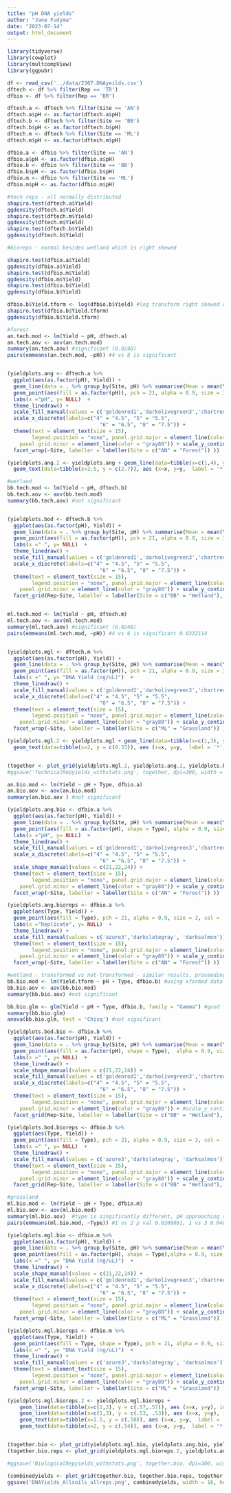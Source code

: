 ```yaml
---
title: "pH DNA yields"
author: "Jane Fudyma"
date: "2023-07-14"
output: html_document
---
```


```r
library(tidyverse)
library(cowplot)
library(multcompView)
library(ggpubr)
```


```r
df <- read_csv('../data/2307.DNAyeilds.csv')
dftech <- df %>% filter(Rep == 'TR')
dfbio <- df %>% filter(Rep == 'BR')

dftech.a <- dftech %>% filter(Site == 'AN')
dftech.a$pH <- as.factor(dftech.a$pH)
dftech.b <- dftech %>% filter(Site == 'BB')
dftech.b$pH <- as.factor(dftech.b$pH)
dftech.m <- dftech %>% filter(Site == 'ML')
dftech.m$pH <- as.factor(dftech.m$pH)

dfbio.a <- dfbio %>% filter(Site == 'AN')
dfbio.a$pH <- as.factor(dfbio.a$pH)
dfbio.b <- dfbio %>% filter(Site == 'BB')
dfbio.b$pH <- as.factor(dfbio.b$pH)
dfbio.m <- dfbio %>% filter(Site == 'ML')
dfbio.m$pH <- as.factor(dfbio.m$pH)
```

```r
#tech reps - all normally distributed
shapiro.test(dftech.a$Yield) 
ggdensity(dftech.a$Yield)
shapiro.test(dftech.m$Yield) 
ggdensity(dftech.m$Yield)
shapiro.test(dftech.b$Yield) 
ggdensity(dftech.b$Yield)

#bioreps - normal besides wetland which is right skewed

shapiro.test(dfbio.a$Yield) 
ggdensity(dfbio.a$Yield)
shapiro.test(dfbio.m$Yield) 
ggdensity(dfbio.m$Yield)
shapiro.test(dfbio.b$Yield) 
ggdensity(dfbio.b$Yield)

dfbio.b$Yield.tform <- log(dfbio.b$Yield) #log transform right skewed data
shapiro.test(dfbio.b$Yield.tform) 
ggdensity(dfbio.b$Yield.tform)
```


```r
#forest
an.tech.mod <- lm(Yield ~ pH, dftech.a)
an.tech.aov <- aov(an.tech.mod)
summary(an.tech.aov) #significant (0.0248)
pairs(emmeans(an.tech.mod, ~pH)) #4 vs 8 is significant


(yieldplots.ang <- dftech.a %>% 
  ggplot(aes(as.factor(pH), Yield)) +
  geom_line(data = . %>% group_by(Site, pH) %>% summarise(Mean = mean(Yield)), aes(y = Mean, group = Site), color = "gray", size = 1) +
  geom_point(aes(fill = as.factor(pH)), pch = 21, alpha = 0.9, size = 3, col = 'black') +
  labs(x ="pH", y= NULL)  +
  theme_linedraw() +
  scale_fill_manual(values = c('goldenrod1','darkolivegreen3','chartreuse4', 'darkcyan'))  + 
  scale_x_discrete(labels=c("4" = "4.5", "5" = "5.5",
                              "6" = "6.5", "8" = "7.5")) +
  theme(text = element_text(size = 15),
        legend.position = "none", panel.grid.major = element_line(color = "gray80"),
    panel.grid.minor = element_line(color = "gray80")) + scale_y_continuous(labels = function(x) sprintf("%.2f", x)) + 
  facet_wrap(~Site, labeller = labeller(Site = c("AN" = "Forest")) ))

(yieldplots.ang.2 <- yieldplots.ang + geom_line(data=tibble(x=c(1,4), y = c(2.6,2.6)), aes (x=x, y=y), inherit.aes = FALSE) + 
  geom_text(data=tibble(x=2.5, y = c(2.7)), aes (x=x, y=y,  label = '*', size = 4), inherit.aes = FALSE))

#wetland
bb.tech.mod <- lm(Yield ~ pH, dftech.b)
bb.tech.aov <- aov(bb.tech.mod)
summary(bb.tech.aov) #not significant


(yieldplots.bod <- dftech.b %>% 
  ggplot(aes(as.factor(pH), Yield)) +
  geom_line(data = . %>% group_by(Site, pH) %>% summarise(Mean = mean(Yield)), aes(y = Mean, group = Site), color = "gray", size = 1) +
  geom_point(aes(fill = as.factor(pH)), pch = 21, alpha = 0.9, size = 3, col = 'black') +
  labs(x =" ", y= NULL)  +
  theme_linedraw() +
  scale_fill_manual(values = c('goldenrod1','darkolivegreen3','chartreuse4', 'darkcyan'))  + 
  scale_x_discrete(labels=c("4" = "4.5", "5" = "5.5",
                              "6" = "6.5", "8" = "7.5")) +
  theme(text = element_text(size = 15),
        legend.position = "none", panel.grid.major = element_line(color = "gray80"),
    panel.grid.minor = element_line(color = "gray80")) + scale_y_continuous(labels = function(x) sprintf("%.2f", x), limits = c(1, 4.75)) + 
  facet_grid(Rep~Site, labeller = labeller(Site = c("BB" = "Wetland"), Rep = c("TR" = "Technical Replicates")) ) )


ml.tech.mod <- lm(Yield ~ pH, dftech.m)
ml.tech.aov <- aov(ml.tech.mod)
summary(ml.tech.aov) #significant (0.0248)
pairs(emmeans(ml.tech.mod, ~pH)) #4 vs 6 is significant 0.0332114


(yieldplots.mgl <- dftech.m %>% 
  ggplot(aes(as.factor(pH), Yield)) +
  geom_line(data = . %>% group_by(Site, pH) %>% summarise(Mean = mean(Yield)), aes(y = Mean, group = Site), color = "gray", size = 1) +
  geom_point(aes(fill = as.factor(pH)), pch = 21, alpha = 0.9, size = 3, col = 'black') +
  labs(x =" ", y= "DNA Yield (ng/uL)")  +
  theme_linedraw() +
  scale_fill_manual(values = c('goldenrod1','darkolivegreen3','chartreuse4', 'darkcyan'))  + 
  scale_x_discrete(labels=c("4" = "4.5", "5" = "5.5",
                              "6" = "6.5", "8" = "7.5")) +
  theme(text = element_text(size = 15),
        legend.position = "none", panel.grid.major = element_line(color = "gray80"),
    panel.grid.minor = element_line(color = "gray80")) + scale_y_continuous(labels = function(x) sprintf("%.2f", x)) + 
  facet_wrap(~Site, labeller = labeller(Site = c("ML" = "Grassland")) ))

(yieldplots.mgl.2 <- yieldplots.mgl + geom_line(data=tibble(x=c(1,3), y = c(0.32,0.32)), aes (x=x, y=y), inherit.aes = FALSE) + 
  geom_text(data=tibble(x=2, y = c(0.33)), aes (x=x, y=y,  label = '*', size = 4), inherit.aes = FALSE))


(together <- plot_grid(yieldplots.mgl.2, yieldplots.ang.2, yieldplots.bod, ncol=3, rel_widths = c(2.5,2.3,2.5)))
#ggsave('TechnicalRepyields_withstats.png', together, dpi=300, width = 10, height = 6)
```


```r
an.bio.mod <- lm(Yield ~ pH + Type, dfbio.a)
an.bio.aov <- aov(an.bio.mod)
summary(an.bio.aov ) #not significant

(yieldplots.ang.bio <- dfbio.a %>% 
  ggplot(aes(as.factor(pH), Yield)) +
  geom_line(data = . %>% group_by(Site, pH) %>% summarise(Mean = mean(Yield)), aes(y = Mean, group = Site), color = "gray", size = 1) +
  geom_point(aes(fill = as.factor(pH), shape = Type), alpha = 0.9, size = 3, col = 'black') +
  labs(x ="pH", y= NULL)  +
  theme_linedraw() +
  scale_fill_manual(values = c('goldenrod1','darkolivegreen3','chartreuse4', 'darkcyan'))  + 
  scale_x_discrete(labels=c("4" = "4.5", "5" = "5.5",
                              "6" = "6.5", "8" = "7.5")) +
  scale_shape_manual(values = c(21,22,24)) +
  theme(text = element_text(size = 15),
        legend.position = "none", panel.grid.major = element_line(color = "gray80"),
    panel.grid.minor = element_line(color = "gray80")) + scale_y_continuous(labels = function(x) sprintf("%.2f", x)) + 
  facet_wrap(~Site, labeller = labeller(Site = c("AN" = "Forest")) ))

(yieldplots.ang.bioreps <- dfbio.a %>% 
  ggplot(aes(Type, Yield)) +
  geom_point(aes(fill = Type), pch = 21, alpha = 0.9, size = 3, col = 'black') +
  labs(x ="Replicate", y= NULL)  +
  theme_linedraw() +
  scale_fill_manual(values = c('azure3','darkslategray', 'darksalmon'))  + 
  theme(text = element_text(size = 15),
        legend.position = "none", panel.grid.major = element_line(color = "gray80"),
    panel.grid.minor = element_line(color = "gray80")) + scale_y_continuous(labels = function(x) sprintf("%.2f", x)) + 
  facet_wrap(~Site, labeller = labeller(Site = c("AN" = "Forest")) ))

#wetland - transformed vs not-transformed - similar results, proceeding with non-transformed to be consistent with graphs
bb.bio.mod <- lm(Yield.tform ~ pH + Type, dfbio.b) #using xformed data (normally distributed)
bb.bio.aov <- aov(bb.bio.mod)
summary(bb.bio.aov) #not significant

bb.bio.glm <- glm(Yield ~ pH + Type, dfbio.b, family = "Gamma") #good for continuous data that is right skewed
summary(bb.bio.glm)
anova(bb.bio.glm, test = 'Chisq') #not significant

(yieldplots.bod.bio <- dfbio.b %>% 
  ggplot(aes(as.factor(pH), Yield)) +
  geom_line(data = . %>% group_by(Site, pH) %>% summarise(Mean = mean(Yield)), aes(y = Mean, group = Site), color = "gray", size = 1) +
  geom_point(aes(fill = as.factor(pH), shape = Type),  alpha = 0.9, size = 3, col = 'black') +
  labs(x =" ", y= NULL)  +
  theme_linedraw() +
  scale_shape_manual(values = c(21,22,24)) +
  scale_fill_manual(values = c('goldenrod1','darkolivegreen3','chartreuse4', 'darkcyan'))  + 
  scale_x_discrete(labels=c("4" = "4.5", "5" = "5.5",
                              "6" = "6.5", "8" = "7.5")) +
  theme(text = element_text(size = 15),
        legend.position = "none", panel.grid.major = element_line(color = "gray80"),
    panel.grid.minor = element_line(color = "gray80")) + #scale_y_continuous(labels = function(x) sprintf("%.2f", x), limits = c(2.4, 14)) + 
  facet_grid(Rep~Site, labeller = labeller(Site = c("BB" = "Wetland"), Rep = c("BR" = "Biological Replicates")) ) ) 

(yieldplots.bod.bioreps <- dfbio.b %>% 
  ggplot(aes(Type, Yield)) +
  geom_point(aes(fill = Type), pch = 21, alpha = 0.9, size = 3, col = 'black') +
  labs(x =" ", y= NULL)  +
  theme_linedraw() +
  scale_fill_manual(values = c('azure3','darkslategray', 'darksalmon'))  + 
  theme(text = element_text(size = 15),
        legend.position = "none", panel.grid.major = element_line(color = "gray80"),
    panel.grid.minor = element_line(color = "gray80")) + scale_y_continuous(labels = function(x) sprintf("%.2f", x)) + 
  facet_grid(Rep~Site, labeller = labeller(Site = c("BB" = "Wetland"), Rep = c("BR" = "Biological Replicates")) ) ) 

#grassland
ml.bio.mod <- lm(Yield ~ pH + Type, dfbio.m) 
ml.bio.aov <- aov(ml.bio.mod)
summary(ml.bio.aov)  #type is singificantly different, pH approaching significance
pairs(emmeans(ml.bio.mod, ~Type)) #1 vs 2 p val 0.0208861, 1 vs 3 0.0480201

(yieldplots.mgl.bio <- dfbio.m %>% 
  ggplot(aes(as.factor(pH), Yield)) +
  geom_line(data = . %>% group_by(Site, pH) %>% summarise(Mean = mean(Yield)), aes(y = Mean, group = Site), color = "gray", size = 1) +
  geom_point(aes(fill = as.factor(pH), shape = Type),alpha = 0.9, size = 3, col = 'black') +
  labs(x =" ", y= "DNA Yield (ng/uL)")  +
  theme_linedraw() +
  scale_shape_manual(values = c(21,22,24)) +
  scale_fill_manual(values = c('goldenrod1','darkolivegreen3','chartreuse4', 'darkcyan'))  + 
  scale_x_discrete(labels=c("4" = "4.5", "5" = "5.5",
                              "6" = "6.5", "8" = "7.5")) +
  theme(text = element_text(size = 15),
        legend.position = "none", panel.grid.major = element_line(color = "gray80"),
    panel.grid.minor = element_line(color = "gray80")) + scale_y_continuous(labels = function(x) sprintf("%.2f", x), limits = c(.1, .6)) + 
  facet_wrap(~Site, labeller = labeller(Site = c("ML" = "Grassland")) ))

(yieldplots.mgl.bioreps <- dfbio.m %>% 
  ggplot(aes(Type, Yield)) +
  geom_point(aes(fill = Type, shape = Type), pch = 21, alpha = 0.9, size = 3, col = 'black') +
  labs(x =" ", y= "DNA Yield (ng/uL)")  +
  theme_linedraw() +
  scale_fill_manual(values = c('azure3','darkslategray', 'darksalmon'))  + 
  theme(text = element_text(size = 15),
        legend.position = "none", panel.grid.major = element_line(color = "gray80"),
    panel.grid.minor = element_line(color = "gray80")) + scale_y_continuous(labels = function(x) sprintf("%.2f", x), limits = c(.1, .6)) + 
  facet_wrap(~Site, labeller = labeller(Site = c("ML" = "Grassland")) ))

(yieldplots.mgl.bioreps.2 <- yieldplots.mgl.bioreps +
    geom_line(data=tibble(x=c(1,2), y = c(.57,.57)), aes (x=x, y=y), inherit.aes = FALSE) +
    geom_line(data=tibble(x=c(1,3), y = c(.53, .53)), aes (x=x, y=y), inherit.aes = FALSE) +
    geom_text(data=tibble(x=1.5, y = c(.58)), aes (x=x, y=y,  label = '*', size = 4), inherit.aes = FALSE) +
    geom_text(data=tibble(x=2, y = c(.54)), aes (x=x, y=y,  label = '*', size = 4), inherit.aes = FALSE))


(together.bio <- plot_grid(yieldplots.mgl.bio, yieldplots.ang.bio, yieldplots.bod.bio, ncol=3, rel_widths = c(2.5,2.3,2.5)))
(together.bio.reps <- plot_grid(yieldplots.mgl.bioreps.2, yieldplots.ang.bioreps, yieldplots.bod.bioreps, ncol=3, rel_widths = c(2.5,2.3,2.5)))

#ggsave('BiologicalRepyields_withstats.png', together.bio, dpi=300, width = 10, height = 6)
```


```r
(combinedyields <- plot_grid(together.bio, together.bio.reps, together, ncol = 1, labels = c('A','B','C')))
ggsave('DNAYields_Allsoils_allreps.png', combinedyields, width = 10, height = 10)
```




